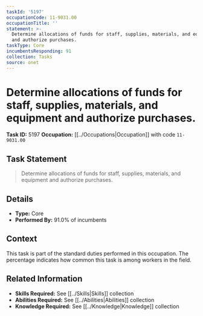 ```yaml
---
taskId: '5197'
occupationCode: 11-9031.00
occupationTitle: ''
statement: >-
  Determine allocations of funds for staff, supplies, materials, and equipment
  and authorize purchases.
taskType: Core
incumbentsResponding: 91
collection: Tasks
source: onet
---
```

# Determine allocations of funds for staff, supplies, materials, and equipment and authorize purchases.

**Task ID:** 5197
**Occupation:** [[../Occupations|Occupation]] with code `11-9031.00`

## Task Statement

> Determine allocations of funds for staff, supplies, materials, and equipment and authorize purchases.

## Details

- **Type:** Core
- **Performed By:** 91.0% of incumbents

## Context

This task is part of the standard duties performed in this occupation. The percentage indicates how common this task is among workers in the field.

## Related Information

- **Skills Required:** See [[../Skills|Skills]] collection
- **Abilities Required:** See [[../Abilities|Abilities]] collection
- **Knowledge Required:** See [[../Knowledge|Knowledge]] collection
